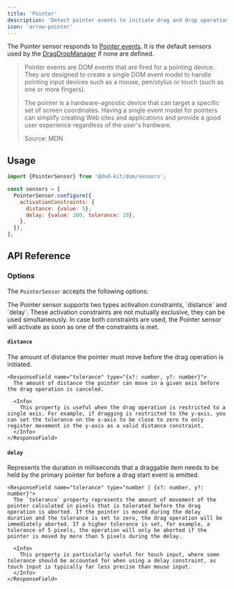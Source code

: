 ```yaml
---
title: 'Pointer'
description: 'Detect pointer events to initiate drag and drop operations.'
icon: 'arrow-pointer'
---
```


The Pointer sensor responds to [Pointer events](https://developer.mozilla.org/en-US/docs/Web/API/Pointer_events). It is the default sensors used by the [DragDropManager](/concepts/drag-drop-manager) if none are defined.

> Pointer events are DOM events that are fired for a pointing device. They are designed to create a single DOM event model to handle pointing input devices such as a mouse, pen/stylus or touch (such as one or more fingers).
>
> The pointer is a hardware-agnostic device that can target a specific set of screen coordinates. Having a single event model for pointers can simplify creating Web sites and applications and provide a good user experience regardless of the user's hardware.
>
> Source: MDN

## Usage

```js
import {PointerSensor} from '@dnd-kit/dom/sensors';

const sensors = [
  PointerSensor.configure({
    activationConstraints: {
      distance: {value: 5},
      delay: {value: 200, tolerance: 10},
    },
  }),
];
```

## API Reference

### Options

The `PointerSensor` accepts the following options:

<ParamField path="activationConstraints" type="{distance?: DistanceConstraint; delay?: DelayConstraint}">
  The Pointer sensor supports two types activation constraints, `distance` and `delay`.
  These activation constraints are not mutually exclusive, they can be used simultaneously.
  In case both constraints are used, the Pointer sensor will activate as soon as one of the constraints is met.

  #### `distance`
  <Expandable defaultOpen>
    <ResponseField name="value" type="number">
      The amount of distance the pointer must move before the drag operation is initiated.
    </ResponseField>

    <ResponseField name="tolerance" type="{x?: number, y?: number}">
      The amount of distance the pointer can move in a given axis before the drag operation is canceled.

      <Info>
        This property is useful when the drag operation is restricted to a single axis. For example, if dragging is restricted to the y-axis, you can set the tolerance on the x-axis to be close to zero to only register movement in the y-axis as a valid distance constraint.
      </Info>
    </ResponseField>
  </Expandable>

  #### `delay`
  <Expandable defaultOpen>
    <ResponseField name="value" type="number">
      Represents the duration in milliseconds that a draggable item needs to be held by the primary pointer for before a drag start event is emitted.
    </ResponseField>

    <ResponseField name="tolerance" type="number | {x?: number, y?: number}">
      The `tolerance` property represents the amount of movement of the pointer calculated in pixels that is tolerated before the drag operation is aborted. If the pointer is moved during the delay duration and the tolerance is set to zero, the drag operation will be immediately aborted. If a higher tolerance is set, for example, a tolerance of 5 pixels, the operation will only be aborted if the pointer is moved by more than 5 pixels during the delay.

      <Info>
        This property is particularly useful for touch input, where some tolerance should be accounted for when using a delay constraint, as touch input is typically far less precise than mouse input.
      </Info>
    </ResponseField>
  </Expandable>
</ParamField>
